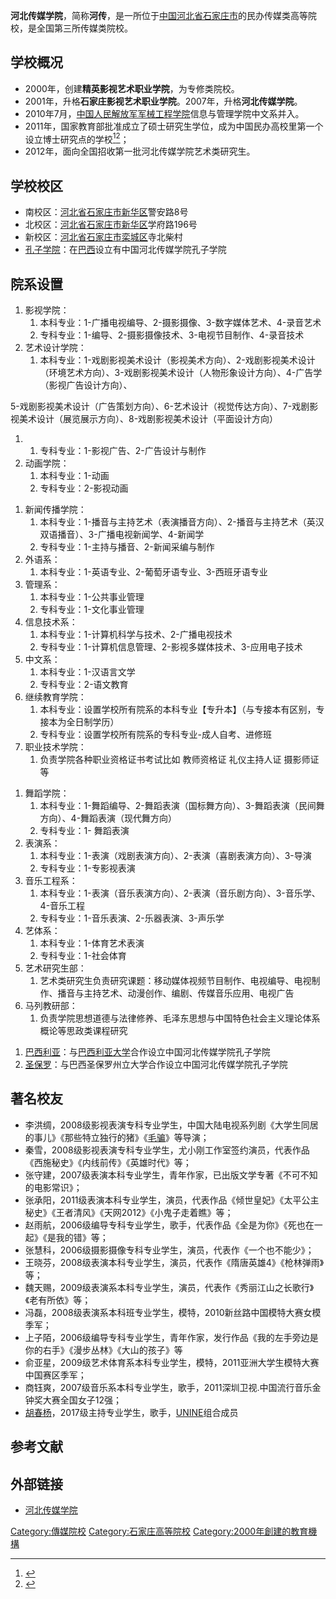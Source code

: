 {{Veil|time=2015-09-12T09:11:19+00:00}}
{{Infobox university
| 名称 = 河北传媒学院
| 外文名 = Hebei Institute of Communication
| 图像 = 
| 图像说明 = 
| 校训 = 传媒是社会的良知，人类的道义。
| 建校 = 2000年
| 闭校 = 
| 校庆日 = 10月16日
| 类型 = 民办普通高等[[艺术类|艺术类]]院校
| 校长 = 李锦云
| 书记 = 
| 教师 = 862人
| 职工 = 1034人
| 学生 = 25321人
| 地址 = {{CHN}}[[河北省|河北省]][[石家庄市|石家庄市]][[栾城区|栾城区]]兴安大街109号（兴安校区）<br />[[石家庄市|石家庄市]][[新华区_(石家庄市)|新华区]]警安路8号（警安校区）
| 校园环境 = 
| 面积 = 
| 代表色 = 
| 隶属 = 精英教育传媒集团
| 邮编 = 050000
| 电话 = (0311)83930023
| 网站 = http://www.hebic.cn/
| 标志 = 
| 国标代码 = 12784
}}

'''河北传媒学院'''，简称'''河传'''，是一所位于[[中国|中国]][[河北省|河北省]][[石家庄市|石家庄市]]的民办传媒类高等院校，是全国第三所传媒类院校。
==学校概况==
*2000年，创建'''精英影视艺术职业学院'''，为专修类院校。
*2001年，升格'''石家庄影视艺术职业学院'''。2007年，升格'''河北传媒学院'''。
*2010年7月，[[中国人民解放军陆军工程大学|中国人民解放军军械工程学院]]信息与管理学院中文系并入。
*2011年，国家教育部批准成立了硕士研究生学位，成为中国民办高校里第一个设立博士研究点的学校<ref>{{Cite web|title=全国民办高校首个博士生培养项目落户河北传媒学院|url=http://www.eol.cn/hebei/hebeinews/201310/t20131022_1031021.shtml|accessdate=2020-06-05|date=2013-10-22|publisher=中国教育在线|archive-date=2020-06-05|archive-url=https://web.archive.org/web/20200605020118/http://www.eol.cn/hebei/hebeinews/201310/t20131022_1031021.shtml|dead-url=no}}</ref><ref>{{Cite web|title=河北传媒学院获博士生培养项目开民办教育史先河|url=http://report.hebei.com.cn/system/2013/10/21/013027830.shtml|accessdate=2020-06-05|date=2013-10-21|publisher=长城网|archive-date=2020-04-02|archive-url=https://web.archive.org/web/20200402221401/http://report.hebei.com.cn/system/2013/10/21/013027830.shtml|dead-url=no}}</ref>；
*2012年，面向全国招收第一批河北传媒学院艺术类研究生。

==学校校区==
*南校区：{{CHN}}[[河北省|河北省]][[石家庄市|石家庄市]][[新华区_(石家庄市)|新华区]]警安路8号
*北校区：{{CHN}}[[河北省|河北省]][[石家庄市|石家庄市]][[新华区_(石家庄市)|新华区]]学府路196号
*新校区：{{CHN}}[[河北省|河北省]][[石家庄市|石家庄市]][[栾城区|栾城区]]寺北柴村
*[[孔子学院|孔子学院]]：在[[巴西|巴西]]设立有中国河北传媒学院孔子学院

==院系设置==
{{hideH|新校区}}
#影视学院：
##本科专业：1-广播电视编导、2-摄影摄像、3-数字媒体艺术、4-录音艺术
##专科专业：1-编导、2-摄影摄像技术、3-电视节目制作、4-录音技术  
#艺术设计学院：
##本科专业：1-戏剧影视美术设计（影视美术方向）、2-戏剧影视美术设计（环境艺术方向）、3-戏剧影视美术设计（人物形象设计方向）、4-广告学（影视广告设计方向）、
5-戏剧影视美术设计（广告策划方向）、6-艺术设计（视觉传达方向）、7-戏剧影视美术设计（展览展示方向）、8-戏剧影视美术设计（平面设计方向）
##专科专业：1-影视广告、2-广告设计与制作  
#动画学院：
##本科专业：1-动画
##专科专业：2-影视动画
{{hideF}}

{{hideH|北校区}}
#新闻传播学院：
##本科专业：1-播音与主持艺术（表演播音方向）、2-播音与主持艺术（英汉双语播音）、3-广播电视新闻学、4-新闻学
##专科专业：1-主持与播音、2-新闻采编与制作
#外语系：
##本科专业：1-英语专业、2-葡萄牙语专业、3-西班牙语专业
#管理系：
##本科专业：1-公共事业管理
##专科专业：1-文化事业管理
#信息技术系：
##本科专业：1-计算机科学与技术、2-广播电视技术
##专科专业：1-计算机信息管理、2-影视多媒体技术、3-应用电子技术
#中文系：
##本科专业：1-汉语言文学
##专科专业：2-语文教育
#继续教育学院：
##本科专业：设置学校所有院系的本科专业【专升本】（与专接本有区别，专接本为全日制学历）
##专科专业：设置学校所有院系的专科专业-成人自考、进修班 
#职业技术学院：
##负责学院各种职业资格证书考试比如 教师资格证 礼仪主持人证 摄影师证等 
{{hideF}}

{{hideH|南校区}}

#舞蹈学院：
##本科专业：1-舞蹈编导、2-舞蹈表演（国标舞方向）、3-舞蹈表演（民间舞方向）、4-舞蹈表演（现代舞方向）
##专科专业：1- 舞蹈表演
#表演系：
##本科专业：1-表演（戏剧表演方向）、2-表演（喜剧表演方向）、3-导演
##专科专业：1-专影视表演 
#音乐工程系：
##本科专业：1-表演（音乐表演方向）、2-表演（音乐剧方向）、3-音乐学、4-音乐工程
##专科专业：1-音乐表演、2-乐器表演、3-声乐学
#艺体系：
##本科专业：1-体育艺术表演
##专科专业：1-社会体育
#艺术研究生部：
##艺术类研究生负责研究课题：移动媒体视频节目制作、电视编导、电视制作、播音与主持艺术、动漫创作、编剧、传媒音乐应用、电视广告
#马列教研部：
##负责学院思想道德与法律修养、毛泽东思想与中国特色社会主义理论体系概论等思政类课程研究
{{hideF}}

{{hideH|孔子学院}}
#[[巴西利亚|巴西利亚]]：与[[巴西利亚大学|巴西利亚大学]]合作设立中国河北传媒学院孔子学院 
#[[圣保罗|圣保罗]]：与巴西圣保罗州立大学合作设立中国河北传媒学院孔子学院
{{hideF}}

==著名校友==
*李洪绸，2008级影视表演专科专业学生，中国大陆电视系列剧《大学生同居的事儿》《那些特立独行的猪》《[[毛骗|毛骗]]》等导演；
*秦雪，2008级影视表演专科专业学生，尤小刚工作室签约演员，代表作品《西施秘史》《内线前传》《英雄时代》等；
*张守建，2007级表演本科专业学生，青年作家，已出版文学专著《不可不知的电影常识》；
*张承阳，2011级表演本科专业学生，演员，代表作品《倾世皇妃》《太平公主秘史》《王者清风》《天网2012》《小鬼子走着瞧》等；
*赵雨航，2006级编导专科专业学生，歌手，代表作品《全是为你》《死也在一起》《是我的错》等；
*张慧科，2006级摄影摄像专科专业学生，演员，代表作《一个也不能少》；
*王晓芬，2008级表演本科专业学生，演员，代表作《隋唐英雄4》《枪林弹雨》等；
*魏天赐，2009级表演系本科专业学生，演员，代表作《秀丽江山之长歌行》《老有所依》等；
*冯磊，2008级表演系本科班专业学生，模特，2010新丝路中国模特大赛女模季军；
*上子陌，2006级编导专科专业学生，青年作家，发行作品《我的左手旁边是你的右手》《漫步丛林》《大山的孩子》等
*俞亚星，2009级艺术体育系本科专业学生，模特，2011亚洲大学生模特大赛中国赛区季军；
*商钰爽，2007级音乐系本科专业学生，歌手，2011深圳卫视.中国流行音乐金钟奖大赛全国女子12强；
*[[胡春杨|胡春杨]]，2017级主持专业学生，歌手，[[UNINE|UNINE]]组合成员

== 参考文献==
{{reflist}}
==外部链接==
*[http://www.hebic.cn/ 河北传媒学院] {{Wayback|url=http://www.hebic.cn/ |date=20130116120727 }}

{{河北高等院校}}
{{民办大学}}
{{河北民办高等院校}}
{{中国艺术院校}}

[[Category:傳媒院校|Category:傳媒院校]]
[[Category:石家庄高等院校|Category:石家庄高等院校]]
[[Category:2000年創建的教育機構|Category:2000年創建的教育機構]]